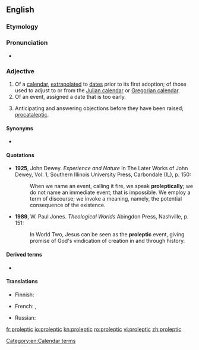 ==English==

===Etymology===
{{suffix|prolepsis|ic|lang=en}}

===Pronunciation===
* {{IPA|/pɹoʊˈlɛptɪk/|lang=en}}

===Adjective===
{{en-adj}}

# Of a [[calendar]], [[extrapolated]] to [[dates]] prior to its first adoption; of those used to adjust to or from the [[Julian calendar]] or [[Gregorian calendar]].
# Of an event, assigned a date that is too early.
# {{label|en|rhetoric}} Anticipating and answering objections before they have been raised; [[procataleptic]].

====Synonyms====
* {{sense|Anticipating and answering objections}} {{l|en|anticipatory}}

====Quotations====
* '''1925''', John Dewey. ''Experience and Nature'' In The Later Works of John Dewey, Vol. 1, Southern Illinois University Press, Carbondale (IL), p. 150:
*: When we name an event, calling it fire, we speak '''proleptically'''; we do not name an immediate event; that is impossible. We employ a term of discourse; we invoke a meaning, namely, the potential consequence of the existence.
* '''1989''', W. Paul Jones. ''Theological Worlds'' Abingdon Press, Nashville, p. 151:
*: In World Two, Jesus can be seen as the '''proleptic''' event, giving promise of God's vindication of creation in and through history.

====Derived terms====
* {{l|en|proleptically}}

====Translations====
{{trans-top|a calendar extrapolated to dates prior to its first adoption}}
* Finnish: {{t|fi|proleptinen}}
{{trans-mid}}
* French: {{t+|fr|proleptique|m|f}}, {{t+|fr|proleptique|m|f}}
{{trans-bottom}}
{{trans-top|having been assigned too early a date}}
* Russian: {{t+|ru|преждевре́менный}}
{{trans-mid}}
{{trans-bottom}}

[[Category:en:Calendar terms]]

[[fr:proleptic]]
[[io:proleptic]]
[[kn:proleptic]]
[[ro:proleptic]]
[[vi:proleptic]]
[[zh:proleptic]]